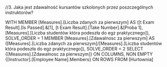 //3.  Jaka jest zdawalność kursantów szkolonych przez poszczególnych instruktorów? 


WITH 
MEMBER 
	[Measures].[Liczba zdanych za pierwszym] AS ([t Exam Result].[Is Passed].&[1], [t Exam Result].[Take Number].&[Proba 1], [Measures].[Liczba studentów która podeszła do egz praktycznego]), SOLVE_ORDER = 1
MEMBER 
	[Measures].[Zdawalnosc za pierwszym] AS ([Measures].[Liczba zdanych za pierwszym]/[Measures].[Liczba studentów która podeszła do egz praktycznego]), SOLVE_ORDER = 2
SELECT 
{[Measures].[Zdawalnosc za pierwszym]} ON COLUMNS,
NON EMPTY {[Instructor].[Employee Name].Members} ON ROWS
FROM [Hurtownia]
